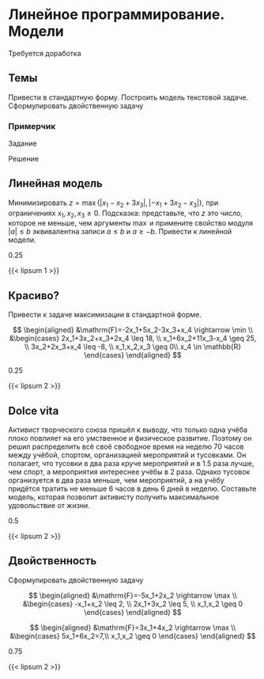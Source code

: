 # Линейное программирование. Модели {#sec-practice-linear-model}

:::: {.content-hidden when-profile="practice"}
::: {.callout-important title="Состояние разработки"}
Требуется доработка
:::
::::

::::: {.content-hidden when-profile="practice"}
## Темы {#sec-practice-linear-model-topics}

Привести в стандартную форму. Построить модель текстовой задаче. Сформулировать двойственную задачу

::: {#exm-practice-linear-model}
### Примерчик

Задание
:::

::: {#sol-practice-linear-model}
Решение
:::
:::::

::::: {.content-hidden when-profile="student" when-profile="practice" unless-meta="convert-to-linear.select"}
:::: {#exr-practice-linear-model-convert-to-linear}
## Линейная модель

Минимизировать $z=\max\{|x_1-x_2+3x_3|,|-x_1+3x_2-x_3|\}$, при ограничениях $x_1,x_2,x_3 \geq 0$. Подсказка: представьте, что $z$ это число, которое не меньше, чем аргументы $\max$ и примените свойство модуля $|a|\leq b$ эквивалентна записи $a\leq b$ и $a \geq -b$. Привести к линейной модели.

::: {.callout-note appearance="minimal" title="Оценка"}
0.25
:::

[`\vspace{3cm}`{=latex}]{.content-visible when-profile="practice"}
::::
:::::

:::: {.content-hidden when-profile="student" when-profile="practice"}
::: {#sol-practice-linear-model-convert-to-linear}
{{< lipsum 1 >}}
:::
::::

::::: {.content-hidden when-profile="student" when-profile="practice" unless-meta="standard-form.select"}
:::: {#exr-practice-linear-model-standard-form}
## Красиво?

Привести к задаче максимизации в стандартной форме.

$$
\begin{aligned}
&\mathrm{F}=-2x_1+5x_2-3x_3+x_4 \rightarrow \min \\
&\begin{cases}
2x_1+3x_2+x_3+2x_4 \leq 18, \\
x_1+6x_2+11x_3-x_4 \geq 25, \\
3x_2+2x_3+x_4 \leq -8, \\
x_1,x_2,x_3 \geq 0\\
x_4 \in \mathbb{R}
\end{cases}
\end{aligned}
$$

::: {.callout-note appearance="minimal" title="Оценка"}
0.25
:::

[`\vspace{3cm}`{=latex}]{.content-visible when-profile="practice"}
::::
:::::

:::: {.content-hidden when-profile="student" when-profile="practice"}
::: {#sol-practice-linear-model-standard-form}
{{< lipsum 2 >}}
:::
::::

::::: {.content-hidden when-profile="student" when-profile="practice" unless-meta="build-model.select"}
:::: {#exr-practice-linear-model-build-model}
## Dolce vita

Активист творческого союза пришёл к выводу, что только одна учёба плохо повлияет на его умственное и физическое развитие. Поэтому он решил распределить всё своё свободное время на неделю 70 часов между учёбой, спортом, организацией мероприятий и тусовками. Он полагает, что тусовки в два раза круче мероприятий и в 1.5 раза лучше, чем спорт, а мероприятия интереснее учёбы в 2 раза. Однако тусовок организуется в два раза меньше, чем мероприятий, а на учёбу придётся тратить не меньше 6 часов в день 6 дней в неделю. Составьте модель, которая позволит активисту получить максимальное удовольствие от жизни.

::: {.callout-note appearance="minimal" title="Оценка"}
0.5
:::

[`\vspace{3cm}`{=latex}]{.content-visible when-profile="practice"}
::::
:::::

:::: {.content-hidden when-profile="student" when-profile="practice"}
::: {#sol-practice-linear-model-build-model}
{{< lipsum 2 >}}
:::
::::

:::::: {.content-hidden when-profile="student" when-profile="practice" unless-meta="dual-problem.select"}
::::: {#exr-practice-linear-model-dual}
## Двойственность

Сформулировать двойственную задачу <!--// Таха 4.4 189-->

::: {layout-ncol="2"}
$$
\begin{aligned}
&\mathrm{F}=-5x_1+2x_2 \rightarrow \max \\
&\begin{cases}
-x_1+x_2 \leq 2, \\
2x_1+3x_2 \leq 5, \\
x_1,x_2 \geq 0
\end{cases}
\end{aligned}
$$

$$
\begin{aligned}
&\mathrm{F}=3x_1+4x_2 \rightarrow \max \\
&\begin{cases}
5x_1+6x_2=7,\\
x_1,x_2 \geq 0
\end{cases}
\end{aligned}
$$
:::

::: {.callout-note appearance="minimal" title="Оценка"}
0.75
:::

[`\vspace{3cm}`{=latex}]{.content-visible when-profile="practice"}
:::::
::::::

:::: {.content-hidden when-profile="student" when-profile="practice"}
::: {#sol-practice-linear-model-dual-problem}
{{< lipsum 2 >}}
:::
::::
